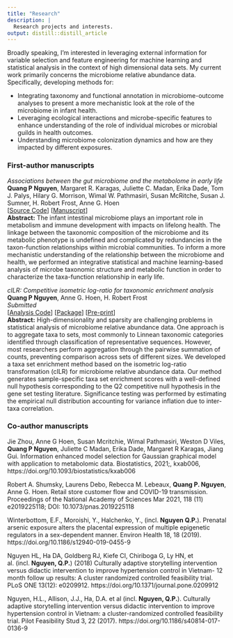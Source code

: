 ```yaml
---
title: "Research"
description: |
  Research projects and interests.
output: distill::distill_article 
---
```


Broadly speaking, I'm interested in leveraging external information for variable selection and feature engineering for machine learning and statistical analysis in the context of high dimensional data sets. My current work primarily concerns the microbiome relative abundance data. Specifically, developing methods for:   

* Integrating taxonomy and functional annotation in microbiome-outcome analyses to present a more mechanistic look at the role of the microbiome in infant health.   
* Leveraging ecological interactions and microbe-specific features to enhance understanding of the role of individual microbes or microbial guilds in health outcomes.  
* Understanding microbiome colonization dynamics and how are they impacted by different exposures.      

### First-author manuscripts    

*Associations between the gut microbiome and the metabolome in early life*  
**Quang P Nguyen**, Margaret R. Karagas, Juliette C. Madan, Erika Dade, Tom J. Palys, Hilary G. Morrison, Wimal W. Pathmasiri, Susan McRitche, Susan J. Sumner, H. Robert Frost, Anne G. Hoen  
[[Source Code](https://github.com/qpmnguyen/infant_metabolome_microbiome)] [[Manuscript](https://bmcmicrobiol.biomedcentral.com/articles/10.1186/s12866-021-02282-3)]    
**Abstract:** The infant intestinal microbiome plays an important role in metabolism and immune development with impacts on lifelong health. The linkage between the taxonomic composition of the microbiome and its metabolic phenotype is undefined and complicated by redundancies in the taxon-function relationships within microbial communities. To inform a more mechanistic understanding of the relationship between the microbiome and health, we performed an integrative statistical and machine learning-based analysis of microbe taxonomic structure and metabolic function in order to characterize the taxa-function relationship in early life.

*cILR: Competitive isometric log-ratio for taxonomic enrichment analysis*  
**Quang P Nguyen**, Anne G. Hoen, H. Robert Frost   
*Submitted*  
[[Analysis Code](https://github.com/qpmnguyen/cILR_analysis)]  [[Package](https://github.com/qpmnguyen/teaR)]  [[Pre-print](https://www.biorxiv.org/content/10.1101/2021.09.07.459294v1)]  
**Abstract:** High-dimensionality and sparsity are challenging problems in statistical analysis of microbiome relative abundance data. One approach is to aggregate taxa to sets, most commonly to Linnean taxonomic categories identified through classification of representative sequences. However, most researchers perform aggregation through the pairwise summation of counts, preventing comparison across sets of different sizes. We developed a taxa set enrichment method based on the isometric log-ratio transformation (cILR) for microbiome relative abundance data. Our method generates sample-specific taxa set enrichment scores with a well-defined null hypothesis corresponding to the Q2 competitive null hypothesis in the gene set testing literature. Significance testing was performed by estimating the empirical null distribution accounting for variance inflation due to inter-taxa correlation.   

### Co-author manuscripts  
Jie Zhou, Anne G Hoen, Susan Mcritchie, Wimal Pathmasiri, Weston D Viles, **Quang P Nguyen**, Juliette C Madan, Erika Dade, Margaret R Karagas, Jiang Gui. Information enhanced model selection for Gaussian graphical model with application to metabolomic data. Biostatistics, 2021;, kxab006, https://doi.org/10.1093/biostatistics/kxab006  

Robert A. Shumsky, Laurens Debo, Rebecca M. Lebeaux, **Quang P. Nguyen**, Anne G. Hoen. Retail store customer flow and COVID-19 transmission. Proceedings of the National Academy of Sciences Mar 2021, 118 (11) e2019225118; DOI: 10.1073/pnas.2019225118

Winterbottom, E.F., Moroishi, Y., Halchenko, Y., (incl. **Nguyen Q.P.**). Prenatal arsenic exposure alters the placental expression of multiple epigenetic regulators in a sex-dependent manner. Environ Health 18, 18 (2019). https://doi.org/10.1186/s12940-019-0455-9  

Nguyen HL, Ha DA, Goldberg RJ, Kiefe CI, Chiriboga G, Ly HN, et al. (incl. **Nguyen, Q.P.**) (2018) Culturally adaptive storytelling intervention versus didactic intervention to improve hypertension control in Vietnam- 12 month follow up results: A cluster randomized controlled feasibility trial. PLoS ONE 13(12): e0209912. https://doi.org/10.1371/journal.pone.0209912

Nguyen, H.L., Allison, J.J., Ha, D.A. et al (incl. **Nguyen, Q.P.**). Culturally adaptive storytelling intervention versus didactic intervention to improve hypertension control in Vietnam: a cluster-randomized controlled feasibility trial. Pilot Feasibility Stud 3, 22 (2017). https://doi.org/10.1186/s40814-017-0136-9  




